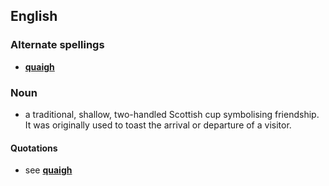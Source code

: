 ==English==
===Alternate spellings===
*'''[[quaigh]]'''
===Noun===
* a traditional, shallow, two-handled Scottish cup symbolising friendship.  It was originally used to toast the arrival or departure of a visitor.

====Quotations====
* see '''[[quaigh]]'''